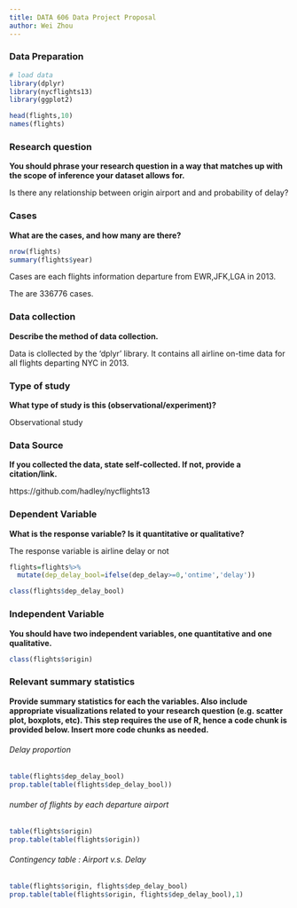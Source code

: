 ```yaml
---
title: DATA 606 Data Project Proposal
author: Wei Zhou
---
```


### Data Preparation

```r
# load data
library(dplyr)
library(nycflights13)
library(ggplot2)

head(flights,10)
names(flights)
```


### Research question 

**You should phrase your research question in a way that matches up with the scope of inference your dataset allows for.**

Is there any relationship between origin airport and and probability of delay? 


### Cases 

**What are the cases, and how many are there?**

```r
nrow(flights)
summary(flights$year)
```

Cases are each flights information departure from EWR,JFK,LGA in 2013. 

The are 336776 cases.

### Data collection 

**Describe the method of data collection.**

Data is clollected by the 'dplyr' library. It contains all airline on-time data for all flights departing NYC in 2013. 


### Type of study 

**What type of study is this (observational/experiment)?**

Observational study


### Data Source 

**If you collected the data, state self-collected. If not, provide a citation/link.**

https://github.com/hadley/nycflights13


### Dependent Variable

**What is the response variable? Is it quantitative or qualitative?**

The response variable is airline delay or not
```r
flights=flights%>%
  mutate(dep_delay_bool=ifelse(dep_delay>=0,'ontime','delay'))

class(flights$dep_delay_bool)
```

### Independent Variable

**You should have two independent variables, one quantitative and one qualitative.**
```r
class(flights$origin)
```

### Relevant summary statistics 
**Provide summary statistics for each the variables. Also include appropriate visualizations related to your research question (e.g. scatter plot, boxplots, etc). This step requires the use of R, hence a code chunk is provided below. Insert more code chunks as needed.**

###### Delay proportion
```r
table(flights$dep_delay_bool)
prop.table(table(flights$dep_delay_bool))
```

###### number of flights by each departure airport
```r
table(flights$origin)
prop.table(table(flights$origin))

```

###### Contingency table : Airport v.s. Delay
```r
table(flights$origin, flights$dep_delay_bool)
prop.table(table(flights$origin, flights$dep_delay_bool),1)
```




